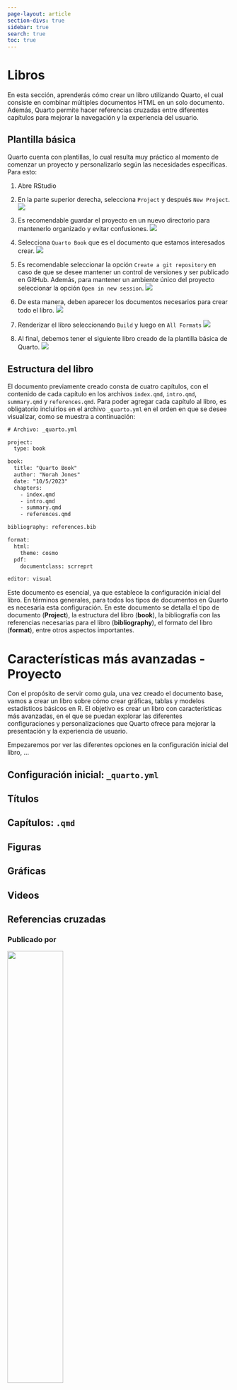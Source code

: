 ```yaml
---
page-layout: article
section-divs: true
sidebar: true
search: true
toc: true
---
```



# Libros 

En esta sección, aprenderás cómo crear un libro utilizando Quarto, el cual consiste en combinar múltiples documentos HTML en un solo documento. Además, Quarto permite hacer referencias cruzadas entre diferentes capítulos para mejorar la navegación y la experiencia del usuario.


## Plantilla básica

Quarto cuenta con plantillas, lo cual resulta muy práctico al momento de comenzar un proyecto y personalizarlo según las necesidades específicas. Para esto:

1. Abre RStudio
2. En la parte superior derecha, selecciona `Project` y después `New Project`.
![](Imagenes/01_Libros/00_Crear_Project.png)

3. Es recomendable guardar el proyecto en un nuevo directorio para mantenerlo organizado y evitar confusiones.
![](Imagenes/01_Libros/01_Project_New.png)

4. Selecciona `Quarto Book` que es el documento que estamos interesados crear.
![](Imagenes/01_Libros/02_Seleccionar_Book.png)

5. Es recomendable seleccionar la opción `Create a git repository` en caso de que se desee mantener un control de versiones y ser publicado en GitHub. Además, para mantener un ambiente único del proyecto seleccionar la opción `Open in new session`.
![](Imagenes/01_Libros/03_Crear_Book.png)

6. De esta manera, deben aparecer los documentos necesarios para crear todo el libro.
![](Imagenes/01_Libros/04_Final_Book.png) 

7. Renderizar el libro seleccionando `Build` y luego en `All Formats`
![](Imagenes/01_Libros/05_Render_Book.png)

8. Al final, debemos tener el siguiente libro creado de la plantilla básica de Quarto.
![](Imagenes/01_Libros/06_Book.png)



## Estructura del libro

El documento previamente creado consta de cuatro capítulos, con el contenido de cada capítulo en los archivos `index.qmd`, `intro.qmd`, `summary.qmd` y `references.qmd`. Para poder agregar cada capítulo al libro, es obligatorio incluirlos en el archivo `_quarto.yml` en el orden en que se desee visualizar, como se muestra a continuación:

``` default
# Archivo: _quarto.yml

project:
  type: book

book:
  title: "Quarto Book"
  author: "Norah Jones"
  date: "10/5/2023"
  chapters:
    - index.qmd
    - intro.qmd
    - summary.qmd
    - references.qmd

bibliography: references.bib

format:
  html:
    theme: cosmo
  pdf:
    documentclass: scrreprt

editor: visual
```

Este documento es esencial, ya que establece la configuración inicial del libro. En términos generales, para todos los tipos de documentos en Quarto es necesaria esta configuración. En este documento se detalla el tipo de documento (**Project**), la estructura del libro (**book**), la bibliografía con las referencias necesarias para el libro (**bibliography**), el formato del libro (**format**), entre otros aspectos importantes.



# Características más avanzadas - Proyecto

Con el propósito de servir como guía, una vez creado el documento base, vamos a crear un libro sobre cómo crear gráficas, tablas y modelos estadísticos básicos en R. El objetivo es crear un libro con características más avanzadas, en el que se puedan explorar las diferentes configuraciones y personalizaciones que Quarto ofrece para mejorar la presentación y la experiencia de usuario.

Empezaremos por ver las diferentes opciones en la configuración inicial del libro, ...


## Configuración inicial: `_quarto.yml`

## Títulos
## Capítulos:  `.qmd`

## Figuras
## Gráficas
## Videos
## Referencias cruzadas








































<!-- Firma -->



::: {.footer-text}
::: {.footer-container .black-background}
::: {.footer-block}
::: grid


::: {.g-col-12 .g-col-md-6}

### Publicado por
[![](Imagenes/Logos/escudoUnal.svg){ width=50% }](https://unal.edu.co/)

:::

::: {.g-col-12 .g-col-md-2}

### Sobre nosotros
Objetivo\
Grupo\
Contactenos

:::

::: {.g-col-12 .g-col-md-2}

### Paginas Web


:::

::: {.g-col-12 .g-col-md-2}

### Siguenos en
[GitHub](https://github.com/realworlddatascience)\
[Twitter](https://twitter.com/rwdatasci)\
[LinkedIn](https://www.linkedin.com/showcase/rss-real-world-data-science)\
[Mastodon](https://fosstodon.org/@rwdatasci)\

:::

:::

:::

:::

:::